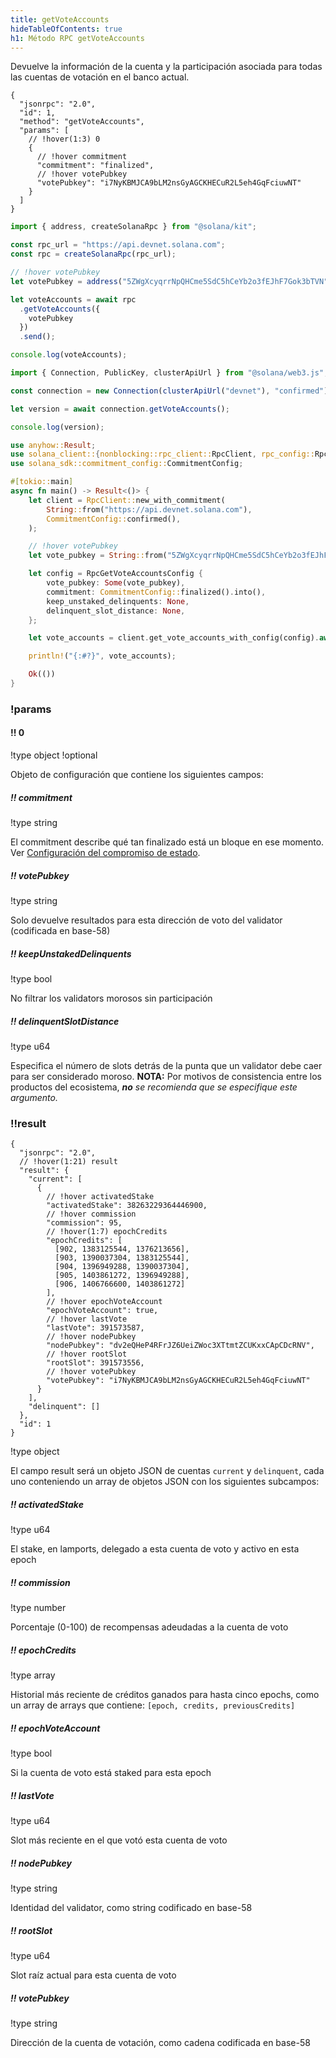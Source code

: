 ```yaml
---
title: getVoteAccounts
hideTableOfContents: true
h1: Método RPC getVoteAccounts
---
```


Devuelve la información de la cuenta y la participación asociada para todas las
cuentas de votación en el banco actual.

<APIMethod>

```jsonc !!request curl
{
  "jsonrpc": "2.0",
  "id": 1,
  "method": "getVoteAccounts",
  "params": [
    // !hover(1:3) 0
    {
      // !hover commitment
      "commitment": "finalized",
      // !hover votePubkey
      "votePubkey": "i7NyKBMJCA9bLM2nsGyAGCKHECuR2L5eh4GqFciuwNT"
    }
  ]
}
```

```ts !!request title="Kit"
import { address, createSolanaRpc } from "@solana/kit";

const rpc_url = "https://api.devnet.solana.com";
const rpc = createSolanaRpc(rpc_url);

// !hover votePubkey
let votePubkey = address("5ZWgXcyqrrNpQHCme5SdC5hCeYb2o3fEJhF7Gok3bTVN");

let voteAccounts = await rpc
  .getVoteAccounts({
    votePubkey
  })
  .send();

console.log(voteAccounts);
```

```ts !!request title="web3.js"
import { Connection, PublicKey, clusterApiUrl } from "@solana/web3.js";

const connection = new Connection(clusterApiUrl("devnet"), "confirmed");

let version = await connection.getVoteAccounts();

console.log(version);
```

```rs !!request title="Rust"
use anyhow::Result;
use solana_client::{nonblocking::rpc_client::RpcClient, rpc_config::RpcGetVoteAccountsConfig};
use solana_sdk::commitment_config::CommitmentConfig;

#[tokio::main]
async fn main() -> Result<()> {
    let client = RpcClient::new_with_commitment(
        String::from("https://api.devnet.solana.com"),
        CommitmentConfig::confirmed(),
    );

    // !hover votePubkey
    let vote_pubkey = String::from("5ZWgXcyqrrNpQHCme5SdC5hCeYb2o3fEJhF7Gok3bTVN");

    let config = RpcGetVoteAccountsConfig {
        vote_pubkey: Some(vote_pubkey),
        commitment: CommitmentConfig::finalized().into(),
        keep_unstaked_delinquents: None,
        delinquent_slot_distance: None,
    };

    let vote_accounts = client.get_vote_accounts_with_config(config).await?;

    println!("{:#?}", vote_accounts);

    Ok(())
}
```

### !params

#### !! 0

!type object !optional

Objeto de configuración que contiene los siguientes campos:

##### !! commitment

!type string

El commitment describe qué tan finalizado está un bloque en ese momento. Ver
[Configuración del compromiso de estado](/docs/rpc#configuring-state-commitment).

##### !! votePubkey

!type string

Solo devuelve resultados para esta dirección de voto del validator (codificada
en base-58)

##### !! keepUnstakedDelinquents

!type bool

No filtrar los validators morosos sin participación

##### !! delinquentSlotDistance

!type u64

Especifica el número de slots detrás de la punta que un validator debe caer para
ser considerado moroso. **NOTA:** Por motivos de consistencia entre los
productos del ecosistema, _**no** se recomienda que se especifique este
argumento._

### !!result

```jsonc !response
{
  "jsonrpc": "2.0",
  // !hover(1:21) result
  "result": {
    "current": [
      {
        // !hover activatedStake
        "activatedStake": 38263229364446900,
        // !hover commission
        "commission": 95,
        // !hover(1:7) epochCredits
        "epochCredits": [
          [902, 1383125544, 1376213656],
          [903, 1390037304, 1383125544],
          [904, 1396949288, 1390037304],
          [905, 1403861272, 1396949288],
          [906, 1406766600, 1403861272]
        ],
        // !hover epochVoteAccount
        "epochVoteAccount": true,
        // !hover lastVote
        "lastVote": 391573587,
        // !hover nodePubkey
        "nodePubkey": "dv2eQHeP4RFrJZ6UeiZWoc3XTtmtZCUKxxCApCDcRNV",
        // !hover rootSlot
        "rootSlot": 391573556,
        // !hover votePubkey
        "votePubkey": "i7NyKBMJCA9bLM2nsGyAGCKHECuR2L5eh4GqFciuwNT"
      }
    ],
    "delinquent": []
  },
  "id": 1
}
```

!type object

El campo result será un objeto JSON de cuentas `current` y `delinquent`, cada
uno conteniendo un array de objetos JSON con los siguientes subcampos:

##### !! activatedStake

!type u64

El stake, en lamports, delegado a esta cuenta de voto y activo en esta epoch

##### !! commission

!type number

Porcentaje (0-100) de recompensas adeudadas a la cuenta de voto

##### !! epochCredits

!type array

Historial más reciente de créditos ganados para hasta cinco epochs, como un
array de arrays que contiene: `[epoch, credits, previousCredits]`

##### !! epochVoteAccount

!type bool

Si la cuenta de voto está staked para esta epoch

##### !! lastVote

!type u64

Slot más reciente en el que votó esta cuenta de voto

##### !! nodePubkey

!type string

Identidad del validator, como string codificado en base-58

##### !! rootSlot

!type u64

Slot raíz actual para esta cuenta de voto

##### !! votePubkey

!type string

Dirección de la cuenta de votación, como cadena codificada en base-58

</APIMethod>
